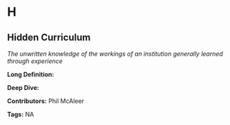 #  H 
 
## Hidden Curriculum

<dfn>The unwritten knowledge of the workings of an institution generally learned through experience</dfn>

**Long Definition:** 











**Deep Dive:** 



**Contributors:** Phil McAleer

**Tags:** NA
